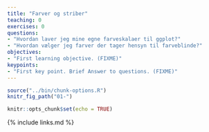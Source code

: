 ```yaml
---
title: "Farver og striber"
teaching: 0
exercises: 0
questions:
- "Hvordan laver jeg mine egne farveskalaer til ggplot?"
- "Hvordan vælger jeg farver der tager hensyn til farveblinde?"
objectives:
- "First learning objective. (FIXME)"
keypoints:
- "First key point. Brief Answer to questions. (FIXME)"
---
```


```r
source("../bin/chunk-options.R")
knitr_fig_path("01-")
```

```r
knitr::opts_chunk$set(echo = TRUE)
```

{% include links.md %}

